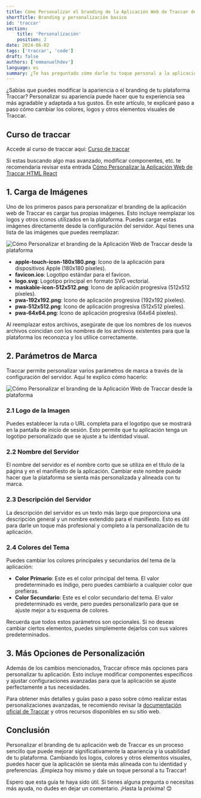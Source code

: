 ```yaml
---
title: Cómo Personalizar el branding de la Aplicación Web de Traccar desde la plataforma
shortTitle: Branding y personalización basico
id: 'traccar'
section:
    title: 'Personalización'
    position: 2
date: 2024-06-02
tags: ['traccar', 'code']
draft: false
authors: ['emmanuelhdev']
language: es
summary: ¿Te has preguntado cómo darle tu toque personal a la aplicación web de Traccar? Personalizar su apariencia puede hacer que tu experiencia sea más agradable y adaptada a tus gustos. En este artículo, te explicaremos paso a paso cómo cambiar los colores, logos y otros elementos visuales de Traccar. ¡Vamos a empezar!
---
```

¿Sabías que puedes modificar la apariencia o el branding de tu plataforma Traccar? Personalizar su apariencia puede hacer que tu experiencia sea más agradable y adaptada a tus gustos. En este artículo, te explicaré paso a paso cómo cambiar los colores, logos y otros elementos visuales de Traccar.

## Curso de traccar

Accede al curso de traccar aqui: [Curso de traccar](/cursos/curso-de-traccar-desde-cero-hasta-avanzado)

Si estas buscando algo mas avanzado, modificar componentes, etc. te recomendaria revisar esta entrada [Cómo Personalizar la Aplicación Web de Traccar HTML React](/blog/traccar/como-personalizar-traccar-web)

## 1. Carga de Imágenes

Uno de los primeros pasos para personalizar el branding de la aplicación web de Traccar es cargar tus propias imágenes. Esto incluye reemplazar los logos y otros iconos utilizados en la plataforma. Puedes cargar estas imágenes directamente desde la configuración del servidor. Aquí tienes una lista de las imágenes que puedes reemplazar:

![Cómo Personalizar el branding de la Aplicación Web de Traccar desde la plataforma](/static/images/upload.png)

- **apple-touch-icon-180x180.png**: Icono de la aplicación para dispositivos Apple (180x180 píxeles).
- **favicon.ico**: Logotipo estándar para el favicon.
- **logo.svg**: Logotipo principal en formato SVG vectorial.
- **maskable-icon-512x512.png**: Icono de aplicación progresiva (512x512 píxeles).
- **pwa-192x192.png**: Icono de aplicación progresiva (192x192 píxeles).
- **pwa-512x512.png**: Icono de aplicación progresiva (512x512 píxeles).
- **pwa-64x64.png**: Icono de aplicación progresiva (64x64 píxeles).

Al reemplazar estos archivos, asegúrate de que los nombres de los nuevos archivos coincidan con los nombres de los archivos existentes para que la plataforma los reconozca y los utilice correctamente.

## 2. Parámetros de Marca

Traccar permite personalizar varios parámetros de marca a través de la configuración del servidor. Aquí te explico cómo hacerlo:

![Cómo Personalizar el branding de la Aplicación Web de Traccar desde la plataforma](/static/images/attributes.png)

### 2.1 Logo de la Imagen

Puedes establecer la ruta o URL completa para el logotipo que se mostrará en la pantalla de inicio de sesión. Esto permite que tu aplicación tenga un logotipo personalizado que se ajuste a tu identidad visual.

### 2.2 Nombre del Servidor

El nombre del servidor es el nombre corto que se utiliza en el título de la página y en el manifiesto de la aplicación. Cambiar este nombre puede hacer que la plataforma se sienta más personalizada y alineada con tu marca.

### 2.3 Descripción del Servidor

La descripción del servidor es un texto más largo que proporciona una descripción general y un nombre extendido para el manifiesto. Esto es útil para darle un toque más profesional y completo a la personalización de tu aplicación.

### 2.4 Colores del Tema

Puedes cambiar los colores principales y secundarios del tema de la aplicación:

- **Color Primario**: Este es el color principal del tema. El valor predeterminado es índigo, pero puedes cambiarlo a cualquier color que prefieras.
- **Color Secundario**: Este es el color secundario del tema. El valor predeterminado es verde, pero puedes personalizarlo para que se ajuste mejor a tu esquema de colores.

Recuerda que todos estos parámetros son opcionales. Si no deseas cambiar ciertos elementos, puedes simplemente dejarlos con sus valores predeterminados.

## 3. Más Opciones de Personalización

Además de los cambios mencionados, Traccar ofrece más opciones para personalizar tu aplicación. Esto incluye modificar componentes específicos y ajustar configuraciones avanzadas para que la aplicación se ajuste perfectamente a tus necesidades.

Para obtener más detalles y guías paso a paso sobre cómo realizar estas personalizaciones avanzadas, te recomiendo revisar la [documentación oficial de Traccar](https://www.traccar.org/branding-web/) y otros recursos disponibles en su sitio web.

## Conclusión

Personalizar el branding de tu aplicación web de Traccar es un proceso sencillo que puede mejorar significativamente la apariencia y la usabilidad de tu plataforma. Cambiando los logos, colores y otros elementos visuales, puedes hacer que la aplicación se sienta más alineada con tu identidad y preferencias. ¡Empieza hoy mismo y dale un toque personal a tu Traccar!

Espero que esta guía te haya sido útil. Si tienes alguna pregunta o necesitas más ayuda, no dudes en dejar un comentario. ¡Hasta la próxima! 😊
